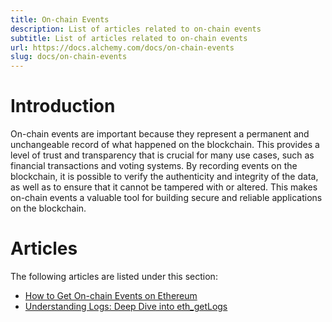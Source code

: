 ```yaml
---
title: On-chain Events
description: List of articles related to on-chain events
subtitle: List of articles related to on-chain events
url: https://docs.alchemy.com/docs/on-chain-events
slug: docs/on-chain-events
---
```


# Introduction

On-chain events are important because they represent a permanent and unchangeable record of what happened on the blockchain. This provides a level of trust and transparency that is crucial for many use cases, such as financial transactions and voting systems. By recording events on the blockchain, it is possible to verify the authenticity and integrity of the data, as well as to ensure that it cannot be tampered with or altered. This makes on-chain events a valuable tool for building secure and reliable applications on the blockchain.

# Articles

The following articles are listed under this section:

* [How to Get On-chain Events on Ethereum](/docs/how-to-get-on-chain-events)
* [Understanding Logs: Deep Dive into eth\_getLogs](/docs/deep-dive-into-eth_getlogs)
